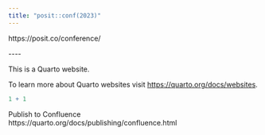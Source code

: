 ---
title: "posit::conf(2023)"
---

https://posit.co/conference/

\-\-\--

This is a Quarto website.

To learn more about Quarto websites visit <https://quarto.org/docs/websites>.

```{r}
1 + 1
```

Publish to Confluence\
https://quarto.org/docs/publishing/confluence.html
